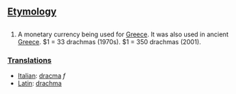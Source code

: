 ==[[Etymology]]==

==[[]]==

# A monetary currency being used for [[Greece]].  It was also used in ancient [[Greece]]. $1 = 33 drachmas (1970s).  $1 = 350 drachmas (2001).

===[[Translations]]===
*[[Italian]]: [[dracma]] ''f''
*[[Latin]]: [[drachma]]